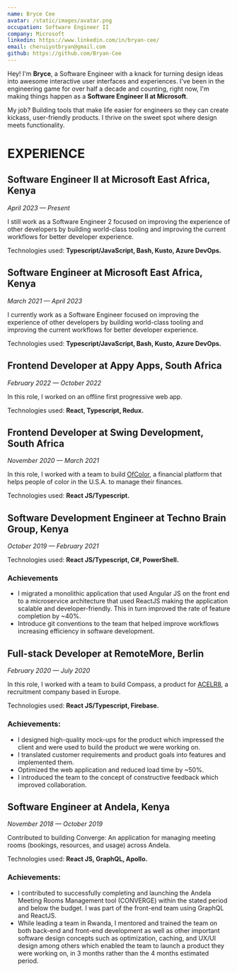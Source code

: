 ```yaml
---
name: Bryce Cee
avatar: /static/images/avatar.png
occupation: Software Engineer II
company: Microsoft
linkedin: https://www.linkedin.com/in/bryan-cee/
email: cheruiyotbryan@gmail.com
github: https://github.com/Bryan-Cee
---
```


Hey! I'm **Bryce**, a Software Engineer with a knack for turning design ideas into awesome interactive user interfaces and experiences. I've been in the engineering game for over half a decade and counting, right now, I'm making things happen as a **Software Engineer II at Microsoft**.

My job? Building tools that make life easier for engineers so they can create kickass, user-friendly products. I thrive on the sweet spot where design meets functionality.

# EXPERIENCE

## Software Engineer II at Microsoft East Africa, Kenya

_April 2023 — Present_

I still work as a Software Engineer 2 focused on improving the experience of other developers by building world-class tooling and improving the current workflows for better developer experience.

Technologies used: **Typescript/JavaScript, Bash, Kusto, Azure DevOps.**

## Software Engineer at Microsoft East Africa, Kenya

_March 2021 — April 2023_

I currently work as a Software Engineer focused on improving the experience of other developers by building world-class tooling and improving the current workflows for better developer experience.

Technologies used: **Typescript/JavaScript, Bash, Kusto, Azure DevOps.**

## Frontend Developer at Appy Apps, South Africa

_February 2022 — October 2022_

In this role, I worked on an offline first progressive web app.

Technologies used: **React, Typescript, Redux.**

## Frontend Developer at Swing Development, South Africa

_November 2020 — March 2021_

In this role, I worked with a team to build [OfColor](https://www.ofcolor.com/), a financial platform that helps people of color in the U.S.A. to manage their finances.

Technologies used: **React JS/Typescript.**

## Software Development Engineer at Techno Brain Group, Kenya

_October 2019 — February 2021_

Technologies used: **React JS/Typescript, C#, PowerShell.**

### Achievements

- I migrated a monolithic application that used Angular JS on the front end to a microservice architecture that used ReactJS making the application scalable and developer-friendly. This in turn improved the rate of feature completion by ~40%.
- Introduce git conventions to the team that helped improve workflows increasing efficiency in software development.

## Full-stack Developer at RemoteMore, Berlin

_February 2020 — July 2020_

In this role, I worked with a team to build Compass, a product for [ACELR8](https://www.acelr8.com/), a recruitment company based in Europe.

Technologies used: **React JS/Typescript, Firebase.**

### Achievements:

- I designed high-quality mock-ups for the product which impressed the client and were used to build the product we were working on.
- I translated customer requirements and product goals into features and implemented them.
- Optimized the web application and reduced load time by ~50%.
- I introduced the team to the concept of constructive feedback which improved collaboration.

## Software Engineer at Andela, Kenya

_November 2018 — October 2019_

Contributed to building Converge: An application for managing meeting rooms (bookings, resources, and usage) across Andela.

Technologies used: **React JS, GraphQL, Apollo.**

### Achievements:

- I contributed to successfully completing and launching the Andela Meeting Rooms Management tool (CONVERGE) within the stated period and below the budget. I was part of the front-end team using GraphQL and ReactJS.
- While leading a team in Rwanda, I mentored and trained the team on both back-end and front-end development as well as other important software design concepts such as optimization, caching, and UX/UI design among others which enabled the team to launch a product they were working on, in 3 months rather than the 4 months estimated period.
